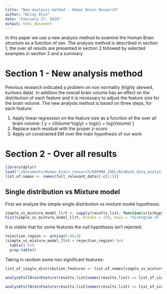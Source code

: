 ```yaml
---
title: "New analysis method - Human Brain Research"
author: "Nitay Alon"
date: "February 27, 2019"
output: html_document
---
```


In this paper we use a new analysis method to examine the Human Brain structure as a function of sex. The analysis method is described in section 1, the over all results are presented in section 2 followed by selected examples in section 3 and a summary.

# Section 1 - New analysis method
Previous research indicated a problem on non normality (highly skewed, kurtosis data). In addition the overall brain volume has an effect on the distribution of each feature and it is necessary to adjust the feature size for the brain volume. The new analysis method is based on three steps, for each feature:

1. Apply linear regression on the feature size as a function of the over all brain volume:
\[
y = cVolume^\alpha \implies log(y) = log(c) + \alpha log(Volume) 
\]
2. Replace each residual with the proper *z-score*
3. Apply un constrained EM over the main hypothesis of our work

# Section 2 - Over all results
```r
library(dplyr)
load("~/Documents/Human_brain_research/DAPHNA_JOEL/BioBank_data_analysis/New_Analysis_Method/Residuals_analysis_methods/Results/New_analysis_method_results.RData")
list.of.names <- names(full_relevant_data)[-c(1:5)]
```

## Single distribution vs Mixture model
First we analyze the simple single distribution vs mixture model hypothesis:
```r
simple_vs_mixture_model_llrt <- sapply(results.list, function(x){x$hypothesis_results$simple_vs_compostie_llrt})
hist(simple_vs_mixture_model_llrt, breaks = 150, main = "histogram of llr statistic", sub = "Single distribution vs mixture model",xlab = "LLR")
```

It is visible that for some features the null hypothesis isn't rejected:
```r
rejection_region <- qchisq(0.99,4)
(simple_vs_mixture_model_llrt > rejection_region) %>% 
  table() %>% 
  prop.table()
```

Taking in random some non significant features:
```r
list_of_single_distribution_features <- list.of.names[simple_vs_mixture_model_llrt < rejection_region]

analyzeFullBrainFeature(results.list[names(results.list) == list_of_single_distribution_features[1]],plot = T)

analyzeFullBrainFeature(results.list[names(results.list) == list_of_single_distribution_features[10]],plot = T)
```


